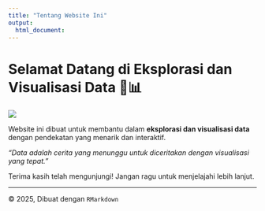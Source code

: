 ---
title: "Tentang Website Ini"
output:
  html_document: 
---

# Selamat Datang di Eksplorasi dan Visualisasi Data 🎨📊

![](https://dibimbing-cdn.sgp1.cdn.digitaloceanspaces.com/1685633396018-Jenis%20Visualisasi%20Data%20Dan%20Fungsinya%20yang%20Wajib%20Kamu%20Tahu.jpg.webp)

Website ini dibuat untuk membantu dalam **eksplorasi dan visualisasi data** dengan pendekatan yang menarik dan interaktif. 

*"Data adalah cerita yang menunggu untuk diceritakan dengan visualisasi yang tepat."*

Terima kasih telah mengunjungi!  Jangan ragu untuk menjelajahi lebih lanjut.

---
© 2025, Dibuat dengan `RMarkdown`
